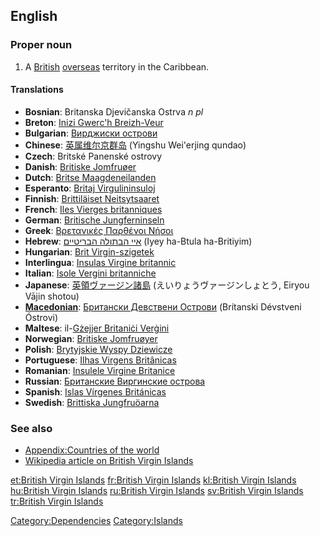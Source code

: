 ==English==
{{wikipedia}}

===Proper noun===
{{en-proper noun|sg=[[British]] [[Virgin Islands]]}}

# A [[British]] [[overseas]] territory in the Caribbean.

====Translations====

* '''Bosnian''': Britanska Djevičanska Ostrva ''n pl''
* '''Breton''': [[Inizi Gwerc'h Breizh-Veur]]
* '''Bulgarian''': [[Вирджиски острови]]
* '''Chinese''': [[英属维尔京群岛]] (Yingshu Wei'erjing qundao)
* '''Czech''': Britské Panenské ostrovy  {{p}}
* '''Danish''': [[Britiske Jomfruøer]]
* '''Dutch''': [[Britse Maagdeneilanden]]
* '''Esperanto''': [[Britaj Virgulininsuloj]]
* '''Finnish''': [[Brittiläiset Neitsytsaaret]]
* '''French''': [[Iles Vierges britanniques]]
* '''German''': [[Britische Jungferninseln]]
* '''Greek''': [[Βρετανικές Παρθένοι Νήσοι]]
* '''Hebrew''': [[איי הבתולה הבריטיים]] (Iyey ha-Btula ha-Britiyim)
* '''Hungarian''': [[Brit Virgin-szigetek]]
* '''Interlingua''': [[Insulas Virgine britannic]]
* '''Italian''': [[Isole Vergini britanniche]]
* '''Japanese''': [[英領ヴァージン諸島]] (えいりょうヴァージンしょとう, Eiryou Vājin shotou)
* '''[[Macedonian]]''': [[Британски Девствени Острови]] (Brítanski Dévstveni Óstrovi) {{p}}
* '''Maltese''': il-[[Gżejjer Britaniċi Verġini]]
* '''Norwegian''': [[Britiske Jomfruøyer]]
* '''Polish''': [[Brytyjskie Wyspy Dziewicze]]
* '''Portuguese''': [[Ilhas Virgens Britânicas]]
* '''Romanian''': [[Insulele Virgine Britanice]]
* '''Russian''': [[Бритaнскиe Виргинские острова]]
* '''Spanish''': [[Islas Vírgenes Británicas]]
* '''Swedish''': [[Brittiska Jungfruöarna]]

===See also===
* [[Appendix:Countries of the world]]
* [[w:British Virgin Islands|Wikipedia article on British Virgin Islands]]

[[Category:Dependencies]]
[[Category:Islands]]

[[et:British Virgin Islands]]
[[fr:British Virgin Islands]]
[[kl:British Virgin Islands]]
[[hu:British Virgin Islands]]
[[ru:British Virgin Islands]]
[[sv:British Virgin Islands]]
[[tr:British Virgin Islands]]